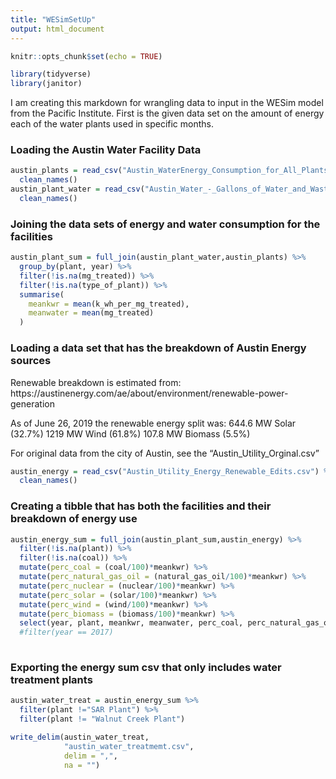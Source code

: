 ```yaml
---
title: "WESimSetUp"
output: html_document
---
```


```r
knitr::opts_chunk$set(echo = TRUE)
```


```r
library(tidyverse)
library(janitor)
```


I am creating this markdown for wrangling data to input in the WESim model from the Pacific Institute. First is the given data set on the amount of energy each of the water plants used in specific months. 

### Loading the Austin Water Facility Data 
```r
austin_plants = read_csv("Austin_WaterEnergy_Consumption_for_All_Plants.csv") %>% 
  clean_names()
austin_plant_water = read_csv("Austin_Water_-_Gallons_of_Water_and_Wastewater_Treated.csv") %>% 
  clean_names()
```


### Joining the data sets of energy and water consumption for the facilities 
```r
austin_plant_sum = full_join(austin_plant_water,austin_plants) %>% 
  group_by(plant, year) %>% 
  filter(!is.na(mg_treated)) %>% 
  filter(!is.na(type_of_plant)) %>% 
  summarise(
    meankwr = mean(k_wh_per_mg_treated),
    meanwater = mean(mg_treated)
  )
```

### Loading a data set that has the breakdown of Austin Energy sources 
Renewable breakdown is estimated from: https://austinenergy.com/ae/about/environment/renewable-power-generation

As of June 26, 2019 the renewable energy split was:
644.6 MW Solar (32.7%)
1219 MW Wind (61.8%)
107.8 MW Biomass (5.5%)

For original data from the city of Austin, see the "Austin_Utility_Orginal.csv"

```r
austin_energy = read_csv("Austin_Utility_Energy_Renewable_Edits.csv") %>% 
  clean_names()
```

### Creating a tibble that has both the facilities and their breakdown of energy use


```r
austin_energy_sum = full_join(austin_plant_sum,austin_energy) %>% 
  filter(!is.na(plant)) %>%
  filter(!is.na(coal)) %>% 
  mutate(perc_coal = (coal/100)*meankwr) %>% 
  mutate(perc_natural_gas_oil = (natural_gas_oil/100)*meankwr) %>% 
  mutate(perc_nuclear = (nuclear/100)*meankwr) %>% 
  mutate(perc_solar = (solar/100)*meankwr) %>% 
  mutate(perc_wind = (wind/100)*meankwr) %>% 
  mutate(perc_biomass = (biomass/100)*meankwr) %>% 
  select(year, plant, meankwr, meanwater, perc_coal, perc_natural_gas_oil, perc_nuclear, perc_wind, perc_solar, perc_biomass) #%>% 
  #filter(year == 2017)
 
```


### Exporting the energy sum csv that only includes water treatment plants

```r
austin_water_treat = austin_energy_sum %>% 
  filter(plant !="SAR Plant") %>% 
  filter(plant != "Walnut Creek Plant")

write_delim(austin_water_treat, 
            "austin_water_treatmemt.csv", 
            delim = ",", 
            na = "")
```

